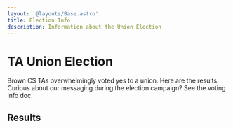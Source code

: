 ```yaml
---
layout: '@layouts/Base.astro'
title: Election Info
description: Information about the Union Election
---
```



# TA Union Election

Brown CS TAs overwhelmingly voted yes to a union. Here are the results. Curious about our messaging during the election campaign? See the voting info doc.

## Results

<ElectionInfo client:load />
